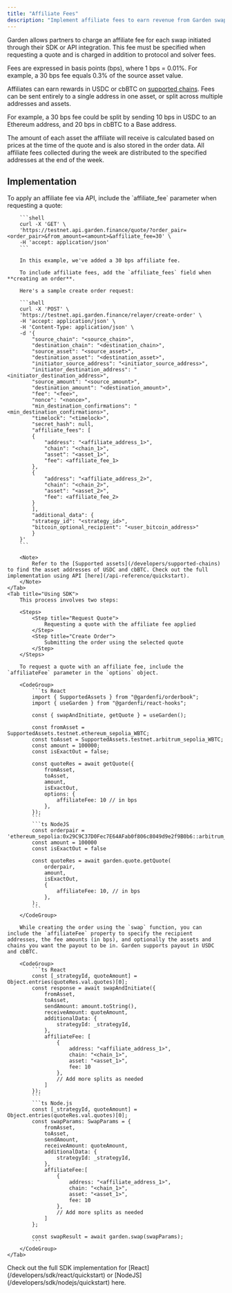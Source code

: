 ```yaml
---
title: "Affiliate Fees"
description: "Implement affiliate fees to earn revenue from Garden swaps through your integration"
---
```


Garden allows partners to charge an affiliate fee for each swap initiated through their SDK or API integration. This fee must be specified when requesting a quote and is charged in addition to protocol and solver fees.

<Info>
  Fees are expressed in basis points (bps), where 1 bps = 0.01%. For example, a 30 bps fee equals 0.3% of the source asset value.
</Info>

Affiliates can earn rewards in USDC or cbBTC on [supported chains](/developers/supported-chains). Fees can be sent entirely to a single address in one asset, or split across multiple addresses and assets.

For example, a 30 bps fee could be split by sending 10 bps in USDC to an Ethereum address, and 20 bps in cbBTC to a Base address.

<Note>
  The amount of each asset the affiliate will receive is calculated based on prices at the time of the quote and is also stored in the order data. All affiliate fees collected during the week are distributed to the specified addresses at the end of the week.
</Note>

## Implementation

<Tabs>
    <Tab title="Using API">
        To apply an affiliate fee via API, include the `affiliate_fee` parameter when requesting a quote:

        ```shell
        curl -X 'GET' \
        'https://testnet.api.garden.finance/quote/?order_pair=<order_pair>&from_amount=<amount>&affiliate_fee=30' \
        -H 'accept: application/json'
        ```

        In this example, we've added a 30 bps affiliate fee.

        To include affiliate fees, add the `affiliate_fees` field when **creating an order**.

        Here's a sample create order request:

        ```shell
        curl -X 'POST' \
        'https://testnet.api.garden.finance/relayer/create-order' \
        -H 'accept: application/json' \
        -H 'Content-Type: application/json' \
        -d '{
            "source_chain": "<source_chain>",
            "destination_chain": "<destination_chain>",
            "source_asset": "<source_asset>",
            "destination_asset": "<destination_asset>",
            "initiator_source_address": "<initiator_source_address>",
            "initiator_destination_address": "<initiator_destination_address>",
            "source_amount": "<source_amount>",
            "destination_amount": "<destination_amount>",
            "fee": "<fee>",
            "nonce": "<nonce>",
            "min_destination_confirmations": "<min_destination_confirmations>",
            "timelock": "<timelock>",
            "secret_hash": null,
            "affiliate_fees": [
            {
                "address": "<affiliate_address_1>",
                "chain": "<chain_1>",
                "asset": "<asset_1>",
                "fee": <affiliate_fee_1>
            },
            {
                "address": "<affiliate_address_2>",
                "chain": "<chain_2>",
                "asset": "<asset_2>",
                "fee": <affiliate_fee_2>
            }
            ],
            "additional_data": {
            "strategy_id": "<strategy_id>",
            "bitcoin_optional_recipient": "<user_bitcoin_address>"
            }
        }'
        ```

        <Note>
            Refer to the [Supported assets](/developers/supported-chains) to find the asset addresses of USDC and cbBTC. Check out the full implementation using API [here](/api-reference/quickstart).
        </Note>
    </Tab>
    <Tab title="Using SDK">
        This process involves two steps:

        <Steps>
            <Step title="Request Quote">
                Requesting a quote with the affiliate fee applied
            </Step>
            <Step title="Create Order">
                Submitting the order using the selected quote
            </Step>
        </Steps>

        To request a quote with an affiliate fee, include the `affiliateFee` parameter in the `options` object.

        <CodeGroup>
            ```ts React
            import { SupportedAssets } from "@gardenfi/orderbook";
            import { useGarden } from "@gardenfi/react-hooks";

            const { swapAndInitiate, getQuote } = useGarden();

            const fromAsset = SupportedAssets.testnet.ethereum_sepolia_WBTC;
            const toAsset = SupportedAssets.testnet.arbitrum_sepolia_WBTC;
            const amount = 100000;
            const isExactOut = false;

            const quoteRes = await getQuote({
                fromAsset,
                toAsset,
                amount,
                isExactOut,
                options: {
                    affiliateFee: 10 // in bps
                },
            });
            ```
            ```ts NodeJS
            const orderpair = 'ethereum_sepolia:0x29C9C37D0Fec7E64AFab0f806c8049d9e2f9B0b6::arbitrum_sepolia:0x795Dcb58d1cd4789169D5F938Ea05E17ecEB68cA'
            const amount = 100000
            const isExactOut = false

            const quoteRes = await garden.quote.getQuote(
                orderpair,
                amount,
                isExactOut,
                {
                    affiliateFee: 10, // in bps
                },
            );
            ```
        </CodeGroup>

        While creating the order using the `swap` function, you can include the `affiliateFee` property to specify the recipient addresses, the fee amounts (in bps), and optionally the assets and chains you want the payout to be in. Garden supports payout in USDC and cbBTC.

        <CodeGroup>
            ```ts React
            const [_strategyId, quoteAmount] = Object.entries(quoteRes.val.quotes)[0];
            const response = await swapAndInitiate({
                fromAsset,
                toAsset,
                sendAmount: amount.toString(),
                receiveAmount: quoteAmount,
                additionalData: {
                    strategyId: _strategyId,
                },
                affiliateFee: [
                    {
                        address: "<affiliate_address_1>",
                        chain: "<chain_1>",
                        asset: "<asset_1>",
                        fee: 10
                    },
                    // Add more splits as needed
                ]
            });
            ```
            ```ts Node.js
            const [_strategyId, quoteAmount] = Object.entries(quoteRes.val.quotes)[0];
            const swapParams: SwapParams = {
                fromAsset,
                toAsset,
                sendAmount,
                receiveAmount: quoteAmount,
                additionalData: {
                    strategyId: _strategyId,
                },
                affiliateFee:[
                    {
                        address: "<affiliate_address_1>",
                        chain: "<chain_1>",
                        asset: "<asset_1>",
                        fee: 10
                    },
                    // Add more splits as needed
                ]
            };

            const swapResult = await garden.swap(swapParams);
            ```
        </CodeGroup>
    </Tab>

</Tabs>

<Note>
  Check out the full SDK implementation for [React](/developers/sdk/react/quickstart) or [NodeJS](/developers/sdk/nodejs/quickstart) here.
</Note>
